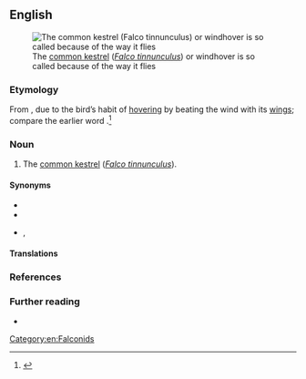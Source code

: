 ==English==
[[File:Common-Kestrel-2.jpg|thumb|The [[common kestrel]] (''[[Falco tinnunculus]]'') or windhover is so called because of the way it flies]]

===Etymology===
From {{compound|wind|hover|lang=en}}, due to the bird’s habit of [[hover]]ing by beating the wind with its [[wing#Noun|wings]]; compare the earlier word {{m|en|windfucker}}.<ref>{{R:Online Etymology Dictionary}}</ref>

===Noun===
{{en-noun}}

# {{lb|en|Britain}} The [[common kestrel]] (''[[Falco tinnunculus]]''). {{defdate|from 1674.}}

====Synonyms====
* {{l|en|kestrel}}
* {{l|en|staniel}}
* {{l|en|windfucker}}, {{l|en|windsucker}}

====Translations====
{{trans-see|common kestrel}}

===References===
<references />

===Further reading===
* {{pedia|common kestrel}}

[[Category:en:Falconids]]